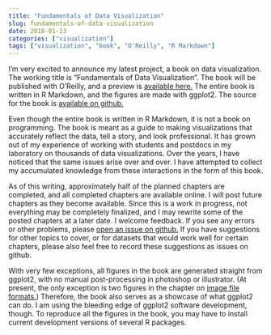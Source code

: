 ```yaml
---
title: "Fundamentals of Data Visualization"
slug: fundamentals-of-data-visualization
date: 2018-01-23
categories: ["visualization"]
tags: ["visualization", "book", "O'Reilly", "R Markdown"]
---
```


I'm very excited to announce my latest project, a book on data visualization. The working title is "Fundamentals of Data Visualization". The book will be published with O'Reilly, and a preview is [available here.](http://serialmentor.com/dataviz/)  The entire book is written in R Markdown, and the figures are made with ggplot2. The source for the book is [available on github.](https://github.com/clauswilke/dataviz)

Even though the entire book is written in R Markdown, it is not a book on programming. The book is meant as a guide to making visualizations that accurately reflect the data, tell a story, and look professional. It has grown out of my experience of working with students and postdocs in my laboratory on thousands of data visualizations. Over the years, I have noticed that the same issues arise over and over. I have attempted to collect my accumulated knowledge from these interactions in the form of this book.

As of this writing, approximately half of the planned chapters are completed, and all completed chapters are available online. I will post future chapters as they become available. Since this is a work in progress, not everything may be completely finalized, and I may rewrite some of the posted chapters at a later date. I welcome feedback. If you see any errors or other problems, please [open an issue on github.](https://github.com/clauswilke/dataviz/issues) If you have suggestions for other topics to cover, or for datasets that would work well for certain chapters, please also feel free to record these suggestions as issues on github.

With very few exceptions, all figures in the book are generated straight from ggplot2, with no manual post-processing in photoshop or illustrator. (At present, the only exception is two figures in the chapter on [image file formats.](http://serialmentor.com/dataviz/image-file-formats.html)) Therefore, the book also serves as a showcase of what ggplot2 can do. I am using the bleeding edge of ggplot2 software development, though. To reproduce all the figures in the book, you may have to install current development versions of several R packages.
